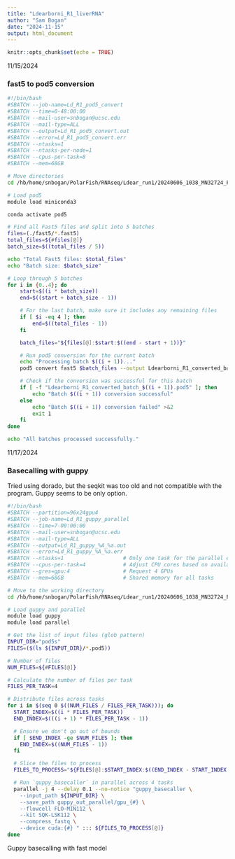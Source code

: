 ```yaml
---
title: "Ldearborni_R1_liverRNA"
author: "Sam Bogan"
date: "2024-11-15"
output: html_document
---
```


```r
knitr::opts_chunk$set(echo = TRUE)
```

11/15/2024

### fast5 to pod5 conversion

```bash

#!/bin/bash
#SBATCH --job-name=Ld_R1_pod5_convert
#SBATCH --time=0-48:00:00
#SBATCH --mail-user=snbogan@ucsc.edu
#SBATCH --mail-type=ALL
#SBATCH --output=Ld_R1_pod5_convert.out
#SBATCH --error=Ld_R1_pod5_convert.err
#SBATCH --ntasks=1
#SBATCH --ntasks-per-node=1
#SBATCH --cpus-per-task=8
#SBATCH --mem=68GB

# Move directories
cd /hb/home/snbogan/PolarFish/RNAseq/Ldear_run1/20240606_1038_MN32724_FAU44241_e56fb14d

# Load pod5
module load miniconda3

conda activate pod5

# Find all Fast5 files and split into 5 batches
files=(./fast5/*.fast5)
total_files=${#files[@]}
batch_size=$((total_files / 5))

echo "Total Fast5 files: $total_files"
echo "Batch size: $batch_size"

# Loop through 5 batches
for i in {0..4}; do
    start=$((i * batch_size))
    end=$((start + batch_size - 1))

    # For the last batch, make sure it includes any remaining files
    if [ $i -eq 4 ]; then
        end=$((total_files - 1))
    fi

    batch_files="${files[@]:$start:$((end - start + 1))}"

    # Run pod5 conversion for the current batch
    echo "Processing batch $((i + 1))..."
    pod5 convert fast5 $batch_files --output Ldearborni_R1_converted_batch_$((i + 1)).pod5

    # Check if the conversion was successful for this batch
    if [ -f "Ldearborni_R1_converted_batch_$((i + 1)).pod5" ]; then
        echo "Batch $((i + 1)) conversion successful"
    else
        echo "Batch $((i + 1)) conversion failed" >&2
        exit 1
    fi
done

echo "All batches processed successfully."


```

11/17/2024

### Basecalling with guppy

Tried using dorado, but the seqkit was too old and not compatible with the program. Guppy seems to be only option.

```bash

#!/bin/bash
#SBATCH --partition=96x24gpu4
#SBATCH --job-name=Ld_R1_guppy_parallel
#SBATCH --time=7-00:00:00
#SBATCH --mail-user=snbogan@ucsc.edu
#SBATCH --mail-type=ALL
#SBATCH --output=Ld_R1_guppy_%A_%a.out
#SBATCH --error=Ld_R1_guppy_%A_%a.err
#SBATCH --ntasks=1                   # Only one task for the parallel execution
#SBATCH --cpus-per-task=4            # Adjust CPU cores based on available resources
#SBATCH --gres=gpu:4                 # Request 4 GPUs
#SBATCH --mem=68GB                   # Shared memory for all tasks

# Move to the working directory
cd /hb/home/snbogan/PolarFish/RNAseq/Ldear_run1/20240606_1038_MN32724_FAU44241_e56fb14d

# Load guppy and parallel
module load guppy
module load parallel

# Get the list of input files (glob pattern)
INPUT_DIR="pod5s"
FILES=($(ls ${INPUT_DIR}/*.pod5))

# Number of files
NUM_FILES=${#FILES[@]}

# Calculate the number of files per task
FILES_PER_TASK=4

# Distribute files across tasks
for i in $(seq 0 $((NUM_FILES / FILES_PER_TASK))); do
  START_INDEX=$((i * FILES_PER_TASK))
  END_INDEX=$(((i + 1) * FILES_PER_TASK - 1))

  # Ensure we don't go out of bounds
  if [ $END_INDEX -ge $NUM_FILES ]; then
    END_INDEX=$((NUM_FILES - 1))
  fi

  # Slice the files to process
  FILES_TO_PROCESS="${FILES[@]:$START_INDEX:$((END_INDEX - START_INDEX + 1))}"

  # Run `guppy_basecaller` in parallel across 4 tasks
  parallel -j 4 --delay 0.1 --no-notice "guppy_basecaller \
    --input_path ${INPUT_DIR} \
    --save_path guppy_out_parallel/gpu_{#} \
    --flowcell FLO-MIN112 \
    --kit SQK-LSK112 \
    --compress_fastq \
    --device cuda:{#} " ::: ${FILES_TO_PROCESS[@]}
done

```

Guppy basecalling with fast model

```bash



```

